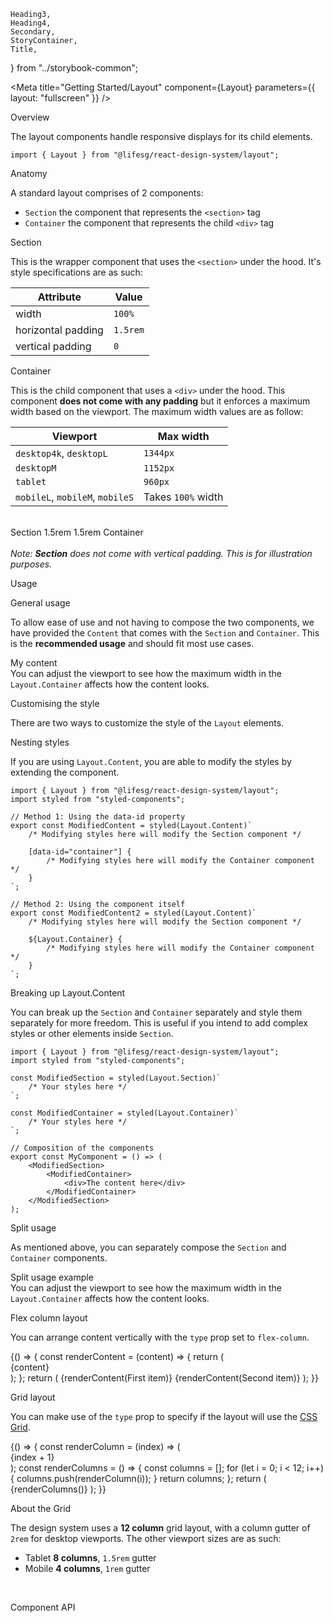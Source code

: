     Heading3,
    Heading4,
    Secondary,
    StoryContainer,
    Title,
} from "../storybook-common";

<Meta
    title="Getting Started/Layout"
    component={Layout}
    parameters={{ layout: "fullscreen" }}
/>

<Title>Layout</Title>

<Secondary>Overview</Secondary>

The layout components handle responsive displays for its child elements.

```tsx
import { Layout } from "@lifesg/react-design-system/layout";
```

<Heading3>Anatomy</Heading3>

A standard layout comprises of 2 components:

-   `Section` the component that represents the `<section>` tag
-   `Container` the component that represents the child `<div>` tag

<Heading4>Section</Heading4>

This is the wrapper component that uses the `<section>` under the hood. It's style specifications are
as such:

| Attribute          | Value    |
| ------------------ | -------- |
| width              | `100%`   |
| horizontal padding | `1.5rem` |
| vertical padding   | `0`      |

<Heading4>Container</Heading4>

This is the child component that uses a `<div>` under the hood. This component **does not come with any padding** but it enforces a maximum width based on the viewport. The maximum width values are as follow:

| Viewport                        | Max width          |
| ------------------------------- | ------------------ |
| `desktop4k`, `desktopL`         | `1344px`           |
| `desktopM`                      | `1152px`           |
| `tablet`                        | `960px`            |
| `mobileL`, `mobileM`, `mobileS` | Takes `100%` width |

<br />

<!-- DIAGRAM -->

<div style={{ padding: "3rem 0" }}>
    <Layout.Section
        style={{
            padding: "2.5rem 1.5rem",
            background: "#F9B5B2",
            display: "flex",
            justifyContent: "center",
        }}
    >
        <Label>Section</Label>
        <PaddingLabel>1.5rem</PaddingLabel>
        <PaddingLabel direction="right">1.5rem</PaddingLabel>
        <Layout.Container
            style={{
                background: "#FDDDD7",
                display: "flex",
                justifyContent: "center",
            }}
        >
            <Label>Container</Label>
            <div
                style={{
                    width: "100%",
                    height: "50px",
                }}
            />
        </Layout.Container>
    </Layout.Section>
    <br />
    <Text.XSmall>
        <em>
            Note: <strong>Section</strong> does not come with vertical padding.
            This is for illustration purposes.
        </em>
    </Text.XSmall>
</div>

<!-- STORY -->

<Secondary>Usage</Secondary>

<Heading3>General usage</Heading3>

To allow ease of use and not having to compose the two components, we have provided the `Content` that comes with the `Section` and `Container`. This is the **recommended usage** and should fit most use cases.

<Canvas>
    <Story name="General usage">
        <Layout.Content>
            <div
                style={{
                    width: "100%",
                    padding: "2rem 0",
                    border: "2px dotted #A4A4A4",
                }}
            >
                <Text.H1>My content</Text.H1>
                <br />
                <Text.Body>
                    You can adjust the viewport to see how the maximum width in
                    the
                    <code>Layout.Container</code> affects how the content looks.
                </Text.Body>
            </div>
        </Layout.Content>
    </Story>
</Canvas>

<Heading3>Customising the style</Heading3>

There are two ways to customize the style of the `Layout` elements.

<Heading4>Nesting styles</Heading4>

If you are using `Layout.Content`, you are able to modify the styles by extending the component.

```tsx
import { Layout } from "@lifesg/react-design-system/layout";
import styled from "styled-components";

// Method 1: Using the data-id property
export const ModifiedContent = styled(Layout.Content)`
    /* Modifying styles here will modify the Section component */

    [data-id="container"] {
        /* Modifying styles here will modify the Container component */
    }
`;

// Method 2: Using the component itself
export const ModifiedContent2 = styled(Layout.Content)`
    /* Modifying styles here will modify the Section component */

    ${Layout.Container} {
        /* Modifying styles here will modify the Container component */
    }
`;
```

<Heading4>Breaking up Layout.Content</Heading4>

You can break up the `Section` and `Container` separately and style them separately for more freedom. This is useful
if you intend to add complex styles or other elements inside `Section`.

```tsx
import { Layout } from "@lifesg/react-design-system/layout";
import styled from "styled-components";

const ModifiedSection = styled(Layout.Section)`
    /* Your styles here */
`;

const ModifiedContainer = styled(Layout.Container)`
    /* Your styles here */
`;

// Composition of the components
export const MyComponent = () => (
    <ModifiedSection>
        <ModifiedContainer>
            <div>The content here</div>
        </ModifiedContainer>
    </ModifiedSection>
);
```

<Heading3>Split usage</Heading3>

As mentioned above, you can separately compose the `Section` and `Container` components.

<Preview>
    <Story name="Split usage">
        <Layout.Section>
            <Layout.Container>
                <div
                    style={{
                        width: "100%",
                        padding: "2rem 0",
                        border: "2px dotted #A4A4A4",
                    }}
                >
                    <Text.H1>Split usage example</Text.H1>
                    <br />
                    <Text.Body>
                        You can adjust the viewport to see how the maximum width
                        in the
                        <code>Layout.Container</code> affects how the content looks.
                    </Text.Body>
                </div>
            </Layout.Container>
        </Layout.Section>
    </Story>
</Preview>

<Secondary>Flex column layout</Secondary>

You can arrange content vertically with the `type` prop set to `flex-column`.

<Preview>
    <Story name="Flex column layout">
        {() => {
            const renderContent = (content) => {
                return (
                    <div
                        style={{
                            padding: "2rem",
                            border: "2px dotted #A4A4A4",
                        }}
                    >
                        {content}
                    </div>
                );
            };
            return (
                <Layout.Content type="flex-column">
                    {renderContent(<Text.Body>First item</Text.Body>)}
                    {renderContent(<Text.Body>Second item</Text.Body>)}
                </Layout.Content>
            );
        }}
    </Story>
</Preview>

<Secondary>Grid layout</Secondary>

You can make use of the `type` prop to specify if the layout will use the [CSS Grid](https://css-tricks.com/snippets/css/complete-guide-grid/).

<Preview>
    <Story name="Grid layout">
        {() => {
            const renderColumn = (index) => (
                <div
                    style={{
                        border: "2px dotted #F26664",
                        background: "#F9B5B2",
                        display: "flex",
                        justifyContent: "center",
                        alignItems: "center",
                        height: "300px",
                    }}
                    key={index}
                >
                    <Text.BodySmall weight="semibold">
                        {index + 1}
                    </Text.BodySmall>
                </div>
            );
            const renderColumns = () => {
                const columns = [];
                for (let i = 0; i < 12; i++) {
                    columns.push(renderColumn(i));
                }
                return columns;
            };
            return (
                <Layout.Content type="grid" style={{ background: "#FDDDD7" }}>
                    {renderColumns()}
                </Layout.Content>
            );
        }}
    </Story>
</Preview>

<Heading3>About the Grid</Heading3>

The design system uses a **12 column** grid layout, with a column gutter of `2rem` for desktop viewports. The other viewport sizes are as such:

-   Tablet **8 columns**, `1.5rem` gutter
-   Mobile **4 columns**, `1rem` gutter

<br />

<Secondary>Component API</Secondary>

<PropsTable />
